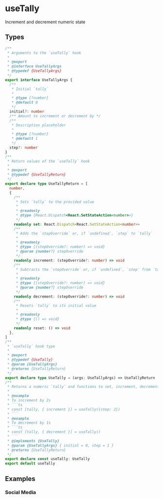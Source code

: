 
<Meta title="Example/UseTally" />

# useTally

Increment and decrement numeric state

## Types

````ts
/**
 * Arguments to the `useTally` hook
 *
 * @export
 * @interface UseTallyArgs
 * @typedef {UseTallyArgs}
 */
export interface UseTallyArgs {
  /**
   * Initial `tally`
   *
   * @type {?number}
   * @default 0
   */
  initial?: number
  /** Amount to increment or decrement by */
  /**
   * Description placeholder
   *
   * @type {?number}
   * @default 1
   */
  step?: number
}
/**
 * Return values of the `useTally` hook
 *
 * @export
 * @typedef {UseTallyReturn}
 */
export declare type UseTallyReturn = [
  number,
  {
    /**
     * Sets `tally` to the provided value
     *
     * @readonly
     * @type {React.Dispatch<React.SetStateAction<number>>}
     */
    readonly set: React.Dispatch<React.SetStateAction<number>>
    /**
     * Adds the `stepOverride` or, if `undefined`, `step` to `tally`
     *
     * @readonly
     * @type {(stepOverride?: number) => void}
     * @param {number?} stepOverride
     */
    readonly increment: (stepOverride?: number) => void
    /**
     * Subtracts the `stepOverride` or, if `undefined`, `step` from `tally`
     *
     * @readonly
     * @type {(stepOverride?: number) => void}
     * @param {number?} stepOverride
     */
    readonly decrement: (stepOverride?: number) => void
    /**
     * Resets `tally` to its initial value
     *
     * @readonly
     * @type {() => void}
     */
    readonly reset: () => void
  },
]
/**
 * `useTally` hook type
 *
 * @export
 * @typedef {UseTally}
 * @param {UseTallyArgs}
 * @returns {UseTallyReturn}
 */
export declare type UseTally = (args: UseTallyArgs) => UseTallyReturn
/**
 * Returns a numeric `tally` and functions to set, increment, decrement, or reset it
 *
 * @example
 * To increment by 2s
 * ```ts
 * const [tally, { increment }] = useTally({step: 2})
 * ```
 * @example
 * To decrement by 1s
 * ```ts
 * const [tally, { decrement }] = useTally()
 * ```
 * @implements {UseTally}
 * @param {UseTallyArgs} { initial = 0, step = 1 }
 * @returns {UseTallyReturn}
 */
export declare const useTally: UseTally
export default useTally
````

## Examples

### Social Media

<Canvas withSource="open">
  <Story name="Social Media" story={stories.socialMedia} />
</Canvas>
